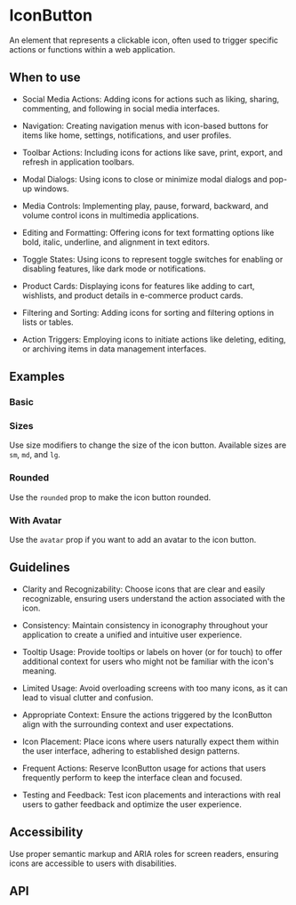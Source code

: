
<Meta of={IconButton} />

# IconButton

An element that represents a clickable icon, often used to trigger specific actions or functions within a web
application.

## When to use

- Social Media Actions: Adding icons for actions such as liking, sharing, commenting, and following in social media
interfaces.

- Navigation: Creating navigation menus with icon-based buttons for items like home, settings, notifications, and user
profiles.

- Toolbar Actions: Including icons for actions like save, print, export, and refresh in application toolbars.

- Modal Dialogs: Using icons to close or minimize modal dialogs and pop-up windows.

- Media Controls: Implementing play, pause, forward, backward, and volume control icons in multimedia applications.

- Editing and Formatting: Offering icons for text formatting options like bold, italic, underline, and alignment in text
editors.

- Toggle States: Using icons to represent toggle switches for enabling or disabling features, like dark mode
or notifications.

- Product Cards: Displaying icons for features like adding to cart, wishlists, and product details in e-commerce
product cards.

- Filtering and Sorting: Adding icons for sorting and filtering options in lists or tables.

- Action Triggers: Employing icons to initiate actions like deleting, editing, or archiving items in data management
interfaces.

## Examples

### Basic

<Canvas of={Basic} />

### Sizes

Use size modifiers to change the size of the icon button. Available sizes are `sm`, `md`, and `lg`.

<Canvas of={Sizes} />

### Rounded

Use the `rounded` prop to make the icon button rounded.

<Canvas of={Rounded} />

### With Avatar

Use the `avatar` prop if you want to add an avatar to the icon button.

<Canvas of={WithAvatar} />

## Guidelines

- Clarity and Recognizability: Choose icons that are clear and easily recognizable, ensuring users understand the action
associated with the icon.

- Consistency: Maintain consistency in iconography throughout your application to create a unified and intuitive user
experience.

- Tooltip Usage: Provide tooltips or labels on hover (or for touch) to offer additional context for users who might not
be familiar with the icon's meaning.

- Limited Usage: Avoid overloading screens with too many icons, as it can lead to visual clutter and confusion.

- Appropriate Context: Ensure the actions triggered by the IconButton align with the surrounding context and user
expectations.

- Icon Placement: Place icons where users naturally expect them within the user interface, adhering to established
design patterns.

- Frequent Actions: Reserve IconButton usage for actions that users frequently perform to keep the interface clean
and focused.

- Testing and Feedback: Test icon placements and interactions with real users to gather feedback and optimize the user
experience.

## Accessibility

Use proper semantic markup and ARIA roles for screen readers, ensuring icons are accessible to users with disabilities.

## API

<ArgTypes />
